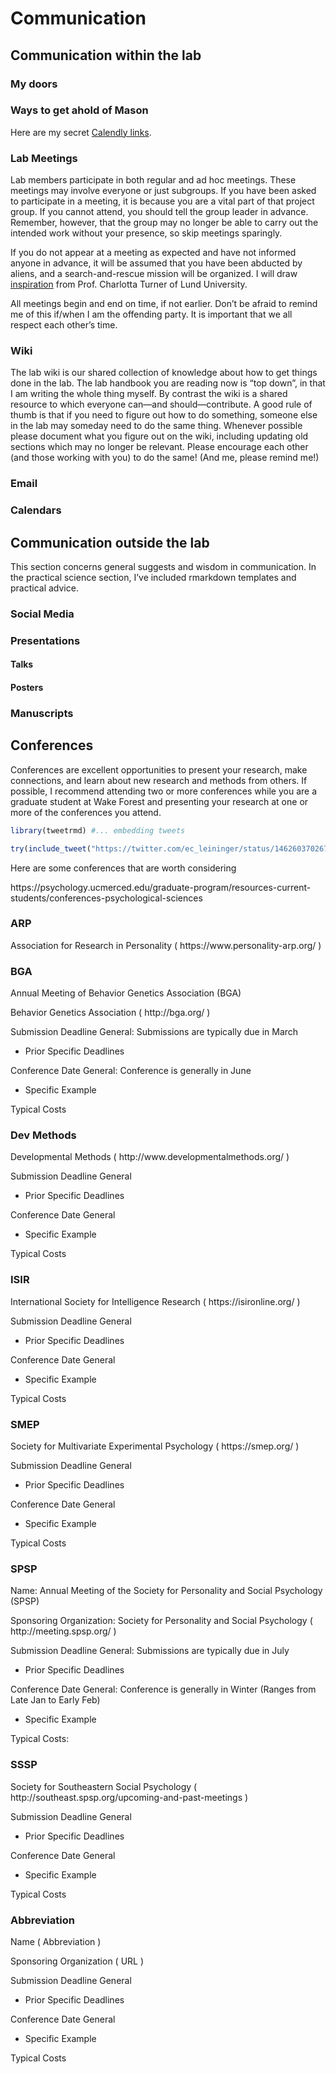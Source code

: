 
# Communication 
## Communication within the lab


### My doors

### Ways to get ahold of Mason

Here are my secret [Calendly links](https://github.com/R-Computing-Lab/fastpass).




###  Lab Meetings

Lab members participate in both regular and ad hoc meetings. These meetings may involve everyone or just subgroups. If you have been asked to participate in a meeting, it is because you are a vital part of that project group. If you cannot attend, you should tell the group leader in advance. Remember, however, that the group may no longer be able to carry out the intended work without your presence, so skip meetings sparingly. 

If you do not appear at a meeting as expected and have not informed anyone in advance, it will be assumed that you have been abducted by aliens, and a search-and-rescue mission will be organized. I will draw [inspiration](https://www.nbcnews.com/news/world/how-swedish-professor-helped-rescue-grad-student-isis-controlled-iraq-n947866) from Prof. Charlotta Turner of Lund University.

All meetings begin and end on time, if not earlier. Don't be afraid to remind me of this if/when I am the offending party. It is important that we all respect each other's time.




### Wiki

The lab wiki is our shared collection of knowledge about how to get things done in the lab. The lab handbook you are reading now is "top down", in that I am writing the whole thing myself. By contrast the wiki is a shared resource to which everyone can—and should—contribute. A good rule of thumb is that if you need to figure out how to do something, someone else in the lab may someday need to do the same thing. Whenever possible please document what you figure out on the wiki, including updating old sections which may no longer be relevant. Please encourage each other (and those working with you) to do the same! (And me, please remind me!)



### Email

### Calendars


## Communication outside the lab

This section concerns general suggests and wisdom in communication. In the practical science section, I've included rmarkdown templates and practical advice.

### Social Media
### Presentations
#### Talks
#### Posters

### Manuscripts

## Conferences

Conferences are excellent opportunities to present your research, make connections, and learn about new research and methods from others. If possible, I recommend attending two or more conferences while you are a graduate student at Wake Forest and presenting your research at one or more of the conferences you attend.  


```r
library(tweetrmd) #... embedding tweets

try(include_tweet("https://twitter.com/ec_leininger/status/1462603702670344192"))
```


Here are some conferences that are worth considering

https://psychology.ucmerced.edu/graduate-program/resources-current-students/conferences-psychological-sciences


### ARP

Association for Research in Personality ( https://www.personality-arp.org/ )


### BGA

Annual Meeting of Behavior Genetics Association (BGA)

Behavior Genetics Association ( http://bga.org/ )

Submission Deadline General: Submissions are typically due in March

- Prior Specific Deadlines

Conference Date General: Conference is generally in June

- Specific Example

Typical Costs


### Dev Methods

Developmental Methods ( http://www.developmentalmethods.org/ )

Submission Deadline General

- Prior Specific Deadlines

Conference Date General

- Specific Example

Typical Costs


### ISIR

International Society for Intelligence Research ( https://isironline.org/ )

Submission Deadline General

- Prior Specific Deadlines

Conference Date General

- Specific Example

Typical Costs

### SMEP

Society for Multivariate Experimental Psychology ( https://smep.org/ )

Submission Deadline General

- Prior Specific Deadlines

Conference Date General

- Specific Example

Typical Costs

### SPSP

Name: Annual Meeting of the Society for Personality and Social Psychology (SPSP)

Sponsoring Organization: Society for Personality and Social Psychology ( http://meeting.spsp.org/ )

Submission Deadline General: Submissions are typically due in July

- Prior Specific Deadlines

Conference Date General: Conference is generally in Winter (Ranges from Late Jan to Early Feb)

- Specific Example

Typical Costs:

### SSSP

Society for Southeastern Social Psychology ( http://southeast.spsp.org/upcoming-and-past-meetings )

Submission Deadline General

- Prior Specific Deadlines

Conference Date General

- Specific Example

Typical Costs


###  Abbreviation

Name ( Abbreviation )

Sponsoring Organization ( URL )

Submission Deadline General

- Prior Specific Deadlines

Conference Date General

- Specific Example

Typical Costs
